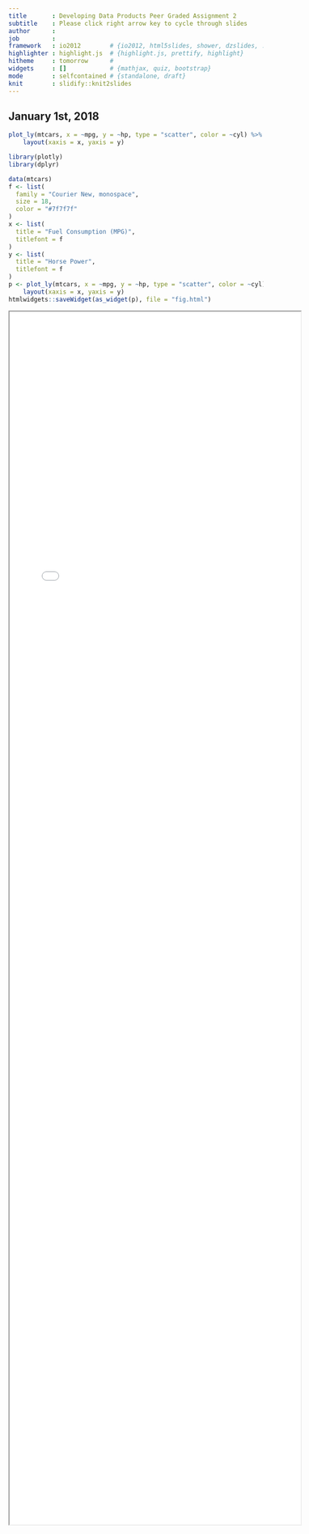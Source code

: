 ```yaml
---
title       : Developing Data Products Peer Graded Assignment 2
subtitle    : Please click right arrow key to cycle through slides
author      : 
job         : 
framework   : io2012        # {io2012, html5slides, shower, dzslides, ...}
highlighter : highlight.js  # {highlight.js, prettify, highlight}
hitheme     : tomorrow      # 
widgets     : []            # {mathjax, quiz, bootstrap}
mode        : selfcontained # {standalone, draft}
knit        : slidify::knit2slides
---
```


## January 1st, 2018
```r
plot_ly(mtcars, x = ~mpg, y = ~hp, type = "scatter", color = ~cyl) %>%
    layout(xaxis = x, yaxis = y)
```
```r
library(plotly)
library(dplyr)

data(mtcars)
f <- list(
  family = "Courier New, monospace",
  size = 18,
  color = "#7f7f7f"
)
x <- list(
  title = "Fuel Consumption (MPG)",
  titlefont = f
)
y <- list(
  title = "Horse Power",
  titlefont = f
)
p <- plot_ly(mtcars, x = ~mpg, y = ~hp, type = "scatter", color = ~cyl) %>%
    layout(xaxis = x, yaxis = y)
htmlwidgets::saveWidget(as_widget(p), file = "fig.html")
```
<iframe src="fig.html" style="position:absolute;height:60%;width:60%"></iframe>


--- .class #id 

## Thank you!




